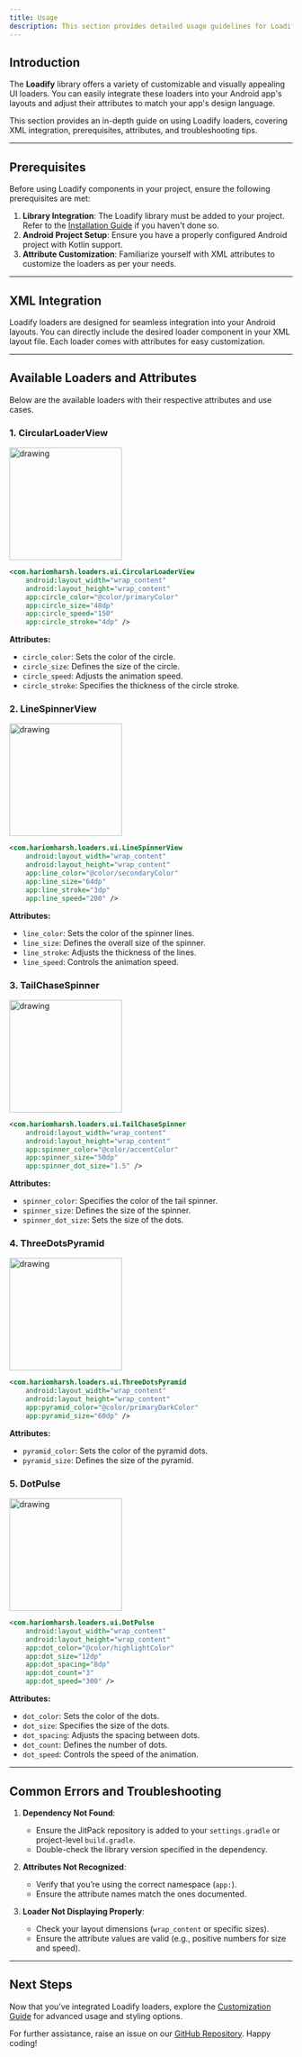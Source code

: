 ```yaml
---
title: Usage
description: This section provides detailed usage guidelines for Loadify components, including XML integration, attributes, prerequisites, and common errors.
---
```


## Introduction

The **Loadify** library offers a variety of customizable and visually appealing UI loaders. You can easily integrate these loaders into your Android app's layouts and adjust their attributes to match your app's design language.

This section provides an in-depth guide on using Loadify loaders, covering XML integration, prerequisites, attributes, and troubleshooting tips.

---

## Prerequisites

Before using Loadify components in your project, ensure the following prerequisites are met:

1. **Library Integration**: The Loadify library must be added to your project. Refer to the [Installation Guide](installation.md) if you haven't done so.
2. **Android Project Setup**: Ensure you have a properly configured Android project with Kotlin support.
3. **Attribute Customization**: Familiarize yourself with XML attributes to customize the loaders as per your needs.

---

## XML Integration

Loadify loaders are designed for seamless integration into your Android layouts. You can directly include the desired loader component in your XML layout file. Each loader comes with attributes for easy customization.

---

## Available Loaders and Attributes

Below are the available loaders with their respective attributes and use cases.

### 1. CircularLoaderView

<img src="https://github.com/user-attachments/assets/2d8608fa-ed61-45af-b38a-0721af3a6c83" alt="drawing" width="200"/>

```xml
<com.hariomharsh.loaders.ui.CircularLoaderView
    android:layout_width="wrap_content"
    android:layout_height="wrap_content"
    app:circle_color="@color/primaryColor"
    app:circle_size="48dp"
    app:circle_speed="150"
    app:circle_stroke="4dp" />
```

**Attributes:**

- `circle_color`: Sets the color of the circle.
- `circle_size`: Defines the size of the circle.
- `circle_speed`: Adjusts the animation speed.
- `circle_stroke`: Specifies the thickness of the circle stroke.

### 2. LineSpinnerView

<img src="https://github.com/user-attachments/assets/60f41fd6-0bf1-47dd-992f-e229d8c76c1d" alt="drawing" width="200"/>

```xml
<com.hariomharsh.loaders.ui.LineSpinnerView
    android:layout_width="wrap_content"
    android:layout_height="wrap_content"
    app:line_color="@color/secondaryColor"
    app:line_size="64dp"
    app:line_stroke="3dp"
    app:line_speed="200" />
```

**Attributes:**

- `line_color`: Sets the color of the spinner lines.
- `line_size`: Defines the overall size of the spinner.
- `line_stroke`: Adjusts the thickness of the lines.
- `line_speed`: Controls the animation speed.

### 3. TailChaseSpinner

<img src="https://github.com/user-attachments/assets/278d7ebd-3edc-4233-9e2a-9c7f4e55353a" alt="drawing" width="200"/>

```xml
<com.hariomharsh.loaders.ui.TailChaseSpinner
    android:layout_width="wrap_content"
    android:layout_height="wrap_content"
    app:spinner_color="@color/accentColor"
    app:spinner_size="50dp"
    app:spinner_dot_size="1.5" />
```

**Attributes:**

- `spinner_color`: Specifies the color of the tail spinner.
- `spinner_size`: Defines the size of the spinner.
- `spinner_dot_size`: Sets the size of the dots.

### 4. ThreeDotsPyramid

<img src="https://github.com/user-attachments/assets/b4c52e97-4499-462e-8597-660e2181149b" alt="drawing" width="200"/>

```xml
<com.hariomharsh.loaders.ui.ThreeDotsPyramid
    android:layout_width="wrap_content"
    android:layout_height="wrap_content"
    app:pyramid_color="@color/primaryDarkColor"
    app:pyramid_size="60dp" />
```

**Attributes:**

- `pyramid_color`: Sets the color of the pyramid dots.
- `pyramid_size`: Defines the size of the pyramid.

### 5. DotPulse

<img src="https://github.com/user-attachments/assets/fa72b31a-9b89-4c30-bac1-a54b3b922b92" alt="drawing" width="200"/>

```xml
<com.hariomharsh.loaders.ui.DotPulse
    android:layout_width="wrap_content"
    android:layout_height="wrap_content"
    app:dot_color="@color/highlightColor"
    app:dot_size="12dp"
    app:dot_spacing="8dp"
    app:dot_count="3"
    app:dot_speed="300" />
```

**Attributes:**

- `dot_color`: Sets the color of the dots.
- `dot_size`: Specifies the size of the dots.
- `dot_spacing`: Adjusts the spacing between dots.
- `dot_count`: Defines the number of dots.
- `dot_speed`: Controls the speed of the animation.


---

## Common Errors and Troubleshooting

1. **Dependency Not Found**:
   - Ensure the JitPack repository is added to your `settings.gradle` or project-level `build.gradle`.
   - Double-check the library version specified in the dependency.

2. **Attributes Not Recognized**:
   - Verify that you’re using the correct namespace (`app:`).
   - Ensure the attribute names match the ones documented.

3. **Loader Not Displaying Properly**:
   - Check your layout dimensions (`wrap_content` or specific sizes).
   - Ensure the attribute values are valid (e.g., positive numbers for size and speed).

---

## Next Steps

Now that you’ve integrated Loadify loaders, explore the [Customization Guide](customization.md) for advanced usage and styling options.

For further assistance, raise an issue on our [GitHub Repository](https://github.com/Harry2876/EzyLoaders/issues). Happy coding!